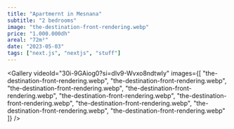 ```yaml
---
title: "Apartmernt in Mesnana"
subtitle: "2 bedrooms"
image: "the-destination-front-rendering.webp"
price: "1.000.000dh"
areal: "72m²"
date: "2023-05-03"
tags: ["next.js", "nextjs", "stuff"]
---
```


<Gallery 
  videoId="30i-9GAiog0?si=dIv9-Wvxo8ndtwIy" 
  images={[
    "the-destination-front-rendering.webp",
    "the-destination-front-rendering.webp",
    "the-destination-front-rendering.webp",
    "the-destination-front-rendering.webp",
    "the-destination-front-rendering.webp",
    "the-destination-front-rendering.webp",
    "the-destination-front-rendering.webp",
    "the-destination-front-rendering.webp",
    "the-destination-front-rendering.webp"
  ]} 
/>

